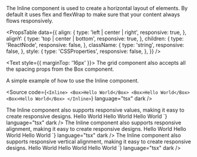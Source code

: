 
<Meta of={InlineStories} />

<Unstyled>

<Title type="h1">Inline</Title>

<Text>
  The Inline component is used to create a horizontal layout of elements. By
  default it uses flex and flexWrap to make sure that your content always flows
  responsively.
</Text>

<Title type="h2">Installation</Title>
<Source code={`yarn install @backstage/canon/inline`} language="bash" dark />

<Title type="h2" style={{ marginBottom: '16px' }}>
  API reference
</Title>

<PropsTable
  data={{
    align: {
      type: 'left | center | right',
      responsive: true,
    },
    alignY: {
      type: 'top | center | bottom',
      responsive: true,
    },
    children: {
      type: 'ReactNode',
      responsive: false,
    },
    className: {
      type: 'string',
      responsive: false,
    },
    style: {
      type: 'CSSProperties',
      responsive: false,
    },
  }}
/>

<Text style={{ marginTop: '16px' }}>
  The grid component also accepts all the spacing props from the Box component.
</Text>

<PropsTable data={getBoxProps(spacingProperties.styles)} />

<Title type="h2">Examples</Title>

<Title type="h3">Simple</Title>
<Text>A simple example of how to use the Inline component.</Text>

<Source
  code={`<Inline>
  <Box>Hello World</Box>
  <Box>Hello World</Box>
  <Box>Hello World</Box>
</Inline>`}
  language="tsx"
  dark
/>

<Title type="h3">Responsive</Title>
<Text>
  The Inline component also supports responsive values, making it easy to create
  responsive designs.
</Text>
<Source
  code={`<Inline gap={{ xs: 'sm', md: 'md' }}>
  <Box>Hello World</Box>
  <Box>Hello World</Box>
  <Box>Hello World</Box>
</Inline>`}
  language="tsx"
  dark
/>

<Title type="h3">Align</Title>
<Text>
  The Inline component also supports responsive alignment, making it easy to
  create responsive designs.
</Text>
<Source
  code={`<Inline align={{ xs: 'left', md: 'center' }}>
  <Box>Hello World</Box>
  <Box>Hello World</Box>
  <Box>Hello World</Box>
</Inline>`}
  language="tsx"
  dark
/>

<Title type="h3">Align vertically</Title>
<Text>
  The Inline component also supports responsive vertical alignment, making it
  easy to create responsive designs.
</Text>
<Source
  code={`<Inline alignY={{ xs: 'top', md: 'center' }}>
  <Box>Hello World</Box>
  <Box>Hello World</Box>
  <Box>Hello World</Box>
</Inline>`}
  language="tsx"
  dark
/>

</Unstyled>
